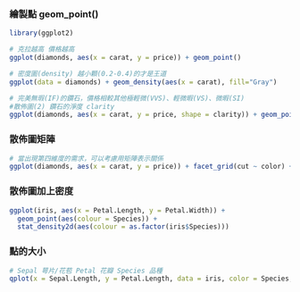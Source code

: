 ### 繪製點 geom_point()

```r
library(ggplot2)

# 克拉越高 價格越高
ggplot(diamonds, aes(x = carat, y = price)) + geom_point()
```

```r
# 密度圖(density) 越小顆(0.2-0.4)的才是王道
ggplot(data = diamonds) + geom_density(aes(x = carat), fill="Gray")
```

```r
# 完美無瑕(IF)的鑽石，價格相較其他極輕微(VVS)、輕微暇(VS)、微暇(SI)
#散佈圖(2) 鑽石的淨度 clarity
ggplot(diamonds, aes(x = carat, y = price, shape = clarity)) + geom_point(aes(color = clarity))
```
### 散佈圖矩陣
```r
# 當出現第四維度的需求，可以考慮用矩陣表示關係
ggplot(diamonds, aes(x = carat, y = price)) + facet_grid(cut ~ color) + geom_point(aes(color = color))
```
### 散佈圖加上密度
```r
ggplot(iris, aes(x = Petal.Length, y = Petal.Width)) + 
  geom_point(aes(colour = Species)) +
  stat_density2d(aes(colour = as.factor(iris$Species)))
```
### 點的大小
```r
# Sepal 萼片/花苞 Petal 花瓣 Species 品種
qplot(x = Sepal.Length, y = Petal.Length, data = iris, color = Species, size = Petal.Width, alpha = 0.7)
```




